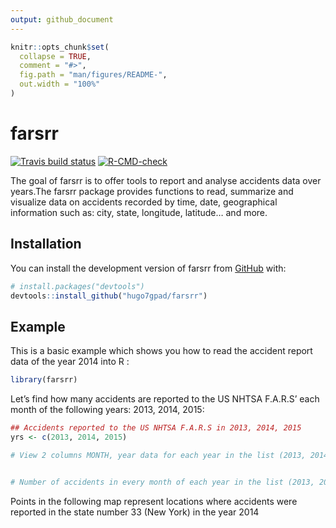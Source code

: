 ```yaml
---
output: github_document
---
```


<!-- README.md is generated from README.Rmd. Please edit that file -->

```r
knitr::opts_chunk$set(
  collapse = TRUE,
  comment = "#>",
  fig.path = "man/figures/README-",
  out.width = "100%"
)
```

# farsrr

<!-- badges: start -->
[![Travis build status](https://travis-ci.com/hugo7gpad/farsrr.svg?branch=main)](https://travis-ci.com/hugo7gpad/farsrr)
[![R-CMD-check](https://github.com/hugo7gpad/farsrr/actions/workflows/R-CMD-check.yaml/badge.svg)](https://github.com/hugo7gpad/farsrr/actions/workflows/R-CMD-check.yaml)
<!-- badges: end -->


The goal of farsrr is to offer tools to report and analyse accidents data over years.The farsrr package provides functions to read, summarize and visualize data on accidents recorded by time, date, geographical information such as: city,
state, longitude, latitude... and more.


## Installation

You can install the development version of farsrr from [GitHub](https://github.com/) with:

``` r
# install.packages("devtools")
devtools::install_github("hugo7gpad/farsrr")
```

## Example

This is a basic example which shows you how to read the accident report data of the year 2014 into R :

```r
library(farsrr)

```

Let's find how many accidents are reported to the US NHTSA F.A.R.S' each month
of the following years: 2013, 2014, 2015:

```r
## Accidents reported to the US NHTSA F.A.R.S in 2013, 2014, 2015
yrs <- c(2013, 2014, 2015)

# View 2 columns MONTH, year data for each year in the list (2013, 2014, 2015)


# Number of accidents in every month of each year in the list (2013, 2014, 2015)

```

Points in the following map represent locations where accidents were reported
in the state number 33 (New York) in the year 2014

```r

```
